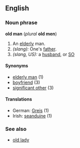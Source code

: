==English==

===Noun phrase===
'''old man''' (''plural'' '''old men''')
#An [[elderly]] man.
#''(slang):'' One's [[father]].
#''(slang, US):'' a [[husband]], or [[SO]]

====Synonyms====
*[[elderly man]] (1)
*[[boyfriend]] (3)
*[[significant other]] (3)

====Translations====
*German: [[Greis]] (1)
*Irish: [[seanduine]] (1)

===See also===
*[[old lady]]